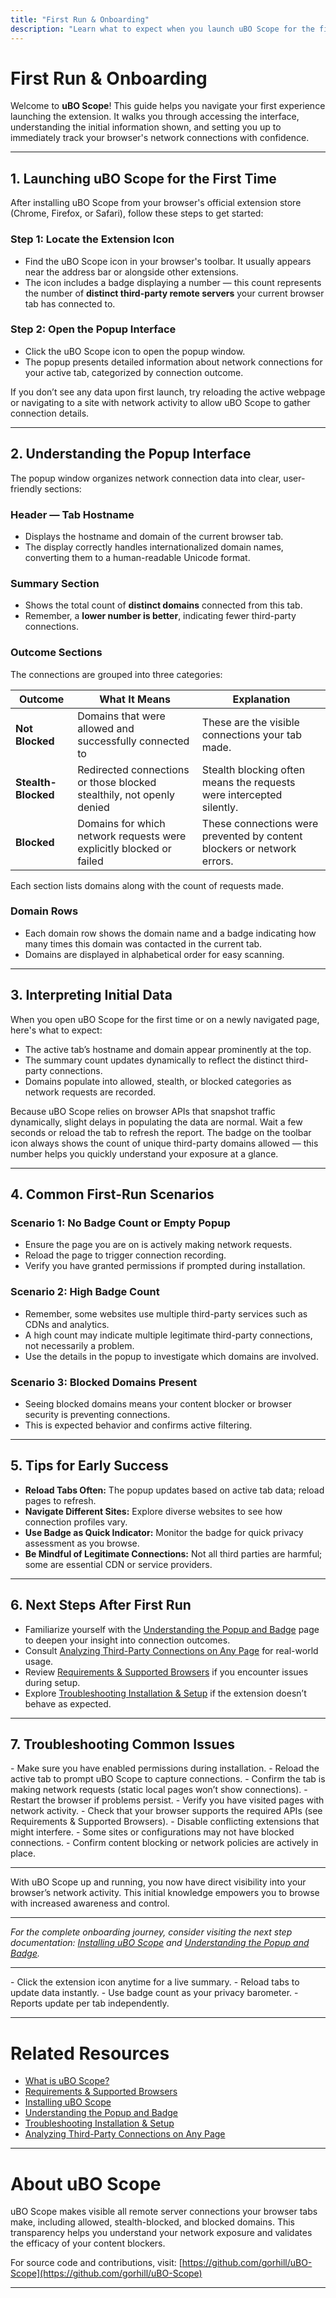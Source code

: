 ```yaml
---
title: "First Run & Onboarding"
description: "Learn what to expect when you launch uBO Scope for the first time. This page explains the extension's interface, how to access the popup, and how to interpret the initial data shown, so you can immediately begin tracking network activity."
---
```


# First Run & Onboarding

Welcome to **uBO Scope**! This guide helps you navigate your first experience launching the extension. It walks you through accessing the interface, understanding the initial information shown, and setting you up to immediately track your browser's network connections with confidence.

---

## 1. Launching uBO Scope for the First Time

After installing uBO Scope from your browser's official extension store (Chrome, Firefox, or Safari), follow these steps to get started:

### Step 1: Locate the Extension Icon
- Find the uBO Scope icon in your browser's toolbar. It usually appears near the address bar or alongside other extensions.
- The icon includes a badge displaying a number — this count represents the number of **distinct third-party remote servers** your current browser tab has connected to.

### Step 2: Open the Popup Interface
- Click the uBO Scope icon to open the popup window.
- The popup presents detailed information about network connections for your active tab, categorized by connection outcome.

<Tip>
If you don’t see any data upon first launch, try reloading the active webpage or navigating to a site with network activity to allow uBO Scope to gather connection details.
</Tip>

---

## 2. Understanding the Popup Interface

The popup window organizes network connection data into clear, user-friendly sections:

### Header — Tab Hostname
- Displays the hostname and domain of the current browser tab.
- The display correctly handles internationalized domain names, converting them to a human-readable Unicode format.

### Summary Section
- Shows the total count of **distinct domains** connected from this tab.
- Remember, a **lower number is better**, indicating fewer third-party connections.

### Outcome Sections
The connections are grouped into three categories:

| Outcome          | What It Means                                                      | Explanation                                    |
|------------------|-------------------------------------------------------------------|------------------------------------------------|
| **Not Blocked**  | Domains that were allowed and successfully connected to           | These are the visible connections your tab made.
| **Stealth-Blocked** | Redirected connections or those blocked stealthily, not openly denied | Stealth blocking often means the requests were intercepted silently.
| **Blocked**      | Domains for which network requests were explicitly blocked or failed | These connections were prevented by content blockers or network errors.

Each section lists domains along with the count of requests made.

### Domain Rows
- Each domain row shows the domain name and a badge indicating how many times this domain was contacted in the current tab.
- Domains are displayed in alphabetical order for easy scanning.

---

## 3. Interpreting Initial Data

When you open uBO Scope for the first time or on a newly navigated page, here's what to expect:

- The active tab’s hostname and domain appear prominently at the top.
- The summary count updates dynamically to reflect the distinct third-party connections.
- Domains populate into allowed, stealth, or blocked categories as network requests are recorded.

<Tip>
Because uBO Scope relies on browser APIs that snapshot traffic dynamically, slight delays in populating the data are normal. Wait a few seconds or reload the tab to refresh the report.
</Tip>

<Tip>
The badge on the toolbar icon always shows the count of unique third-party domains allowed —
this number helps you quickly understand your exposure at a glance.
</Tip>

---

## 4. Common First-Run Scenarios

### Scenario 1: No Badge Count or Empty Popup
- Ensure the page you are on is actively making network requests.
- Reload the page to trigger connection recording.
- Verify you have granted permissions if prompted during installation.

### Scenario 2: High Badge Count
- Remember, some websites use multiple third-party services such as CDNs and analytics.
- A high count may indicate multiple legitimate third-party connections, not necessarily a problem.
- Use the details in the popup to investigate which domains are involved.

### Scenario 3: Blocked Domains Present
- Seeing blocked domains means your content blocker or browser security is preventing connections.
- This is expected behavior and confirms active filtering.

---

## 5. Tips for Early Success

- **Reload Tabs Often:** The popup updates based on active tab data; reload pages to refresh.
- **Navigate Different Sites:** Explore diverse websites to see how connection profiles vary.
- **Use Badge as Quick Indicator:** Monitor the badge for quick privacy assessment as you browse.
- **Be Mindful of Legitimate Connections:** Not all third parties are harmful; some are essential CDN or service providers.

---

## 6. Next Steps After First Run

- Familiarize yourself with the [Understanding the Popup and Badge](guides/getting-started-essentials/understanding-the-popup) page to deepen your insight into connection outcomes.
- Consult [Analyzing Third-Party Connections on Any Page](guides/practical-analysis-workflows/analyze-page-connections) for real-world usage.
- Review [Requirements & Supported Browsers](getting-started/introduction-and-prerequisites/requirements) if you encounter issues during setup.
- Explore [Troubleshooting Installation & Setup](getting-started/installation-and-setup/troubleshooting) if the extension doesn’t behave as expected.

---

## 7. Troubleshooting Common Issues

<AccordionGroup title="Troubleshooting First Launch Issues">
<Accordion title="Popup Shows No Data or Says NO DATA">
- Make sure you have enabled permissions during installation.
- Reload the active tab to prompt uBO Scope to capture connections.
- Confirm the tab is making network requests (static local pages won’t show connections).
- Restart the browser if problems persist.
</Accordion>
<Accordion title="Badge Count Remains Zero After Using the Extension">
- Verify you have visited pages with network activity.
- Check that your browser supports the required APIs (see Requirements & Supported Browsers).
- Disable conflicting extensions that might interfere.
</Accordion>
<Accordion title="Blocked or Stealth Sections Always Empty">
- Some sites or configurations may not have blocked connections.
- Confirm content blocking or network policies are actively in place.
</Accordion>
</AccordionGroup>

---

With uBO Scope up and running, you now have direct visibility into your browser’s network activity. This initial knowledge empowers you to browse with increased awareness and control.


---

_For the complete onboarding journey, consider visiting the next step documentation: [Installing uBO Scope](getting-started/installation-and-setup/installation) and [Understanding the Popup and Badge](guides/getting-started-essentials/understanding-the-popup)._


---

<Callout title="Useful Commands & Tips" type="tip">
- Click the extension icon anytime for a live summary.
- Reload tabs to update data instantly.
- Use badge count as your privacy barometer.
- Reports update per tab independently.
</Callout>



---

# Related Resources

- [What is uBO Scope?](getting-started/introduction-and-prerequisites/product-overview)
- [Requirements & Supported Browsers](getting-started/introduction-and-prerequisites/requirements)
- [Installing uBO Scope](getting-started/installation-and-setup/installation)
- [Understanding the Popup and Badge](guides/getting-started-essentials/understanding-the-popup)
- [Troubleshooting Installation & Setup](getting-started/installation-and-setup/troubleshooting)
- [Analyzing Third-Party Connections on Any Page](guides/practical-analysis-workflows/analyze-page-connections)

---

# About uBO Scope

uBO Scope makes visible all remote server connections your browser tabs make, including allowed, stealth-blocked, and blocked domains. This transparency helps you understand your network exposure and validates the efficacy of your content blockers.

For source code and contributions, visit: [https://github.com/gorhill/uBO-Scope](https://github.com/gorhill/uBO-Scope)

---
